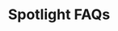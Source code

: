 ---
title: "Spotlight FAQs"
description: "Description of your new file."
sidebarTitle: "Spotlight FAQs"
---